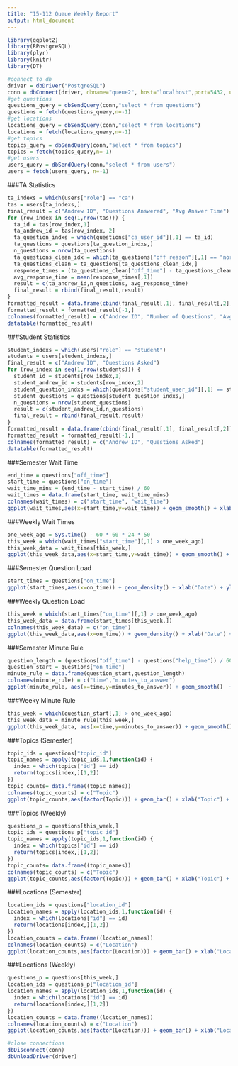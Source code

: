 ```yaml
---
title: "15-112 Queue Weekly Report"
output: html_document
---
```


```r
library(ggplot2)
library(RPostgreSQL)
library(plyr)
library(knitr)
library(DT)
```

```r
#connect to db 
driver = dbDriver("PostgreSQL")
conn = dbConnect(driver, dbname="queue2", host="localhost",port=5432, user="queue",password="supersecret")
#get questions
questions_query = dbSendQuery(conn,"select * from questions")
questions = fetch(questions_query,n=-1)
#get locations
locations_query = dbSendQuery(conn,"select * from locations")
locations = fetch(locations_query,n=-1)
#get topics
topics_query = dbSendQuery(conn,"select * from topics")
topics = fetch(topics_query,n=-1)
#get users
users_query = dbSendQuery(conn,"select * from users")
users = fetch(users_query, n=-1)
```

###TA Statistics 
```r
ta_indexs = which(users["role"] == "ca")
tas = users[ta_indexs,]
final_result = c("Andrew ID", "Questions Answered", "Avg Answer Time")
for (row_index in seq(1,nrow(tas))) {
  ta_id = tas[row_index,1]
  ta_andrew_id = tas[row_index, 2]
  ta_question_indxs = which(questions["ca_user_id"][,1] == ta_id)
  ta_questions = questions[ta_question_indxs,]
  n_questions = nrow(ta_questions)
  ta_questions_clean_idx = which(ta_questions["off_reason"][,1] == "normal")
  ta_questions_clean = ta_questions[ta_questions_clean_idx,]
  response_times = (ta_questions_clean["off_time"] - ta_questions_clean["help_time"]) / 60
  avg_response_time = mean(response_times[,1])
  result = c(ta_andrew_id,n_questions, avg_response_time)
  final_result = rbind(final_result,result)
}
formatted_result = data.frame(cbind(final_result[,1], final_result[,2], final_result[,3]))
formatted_result = formatted_result[-1,]
colnames(formatted_result) = c("Andrew ID", "Number of Questions", "Avg Answer Time")
datatable(formatted_result)
```


###Student Statistics 
```r
student_indexs = which(users["role"] == "student")
students = users[student_indexs,]
final_result = c("Andrew ID", "Questions Asked")
for (row_index in seq(1,nrow(students))) {
  student_id = students[row_index,1]
  student_andrew_id = students[row_index,2]
  student_question_indxs = which(questions["student_user_id"][,1] == student_id)
  student_questions = questions[student_question_indxs,]
  n_questions = nrow(student_questions)
  result = c(student_andrew_id,n_questions)
  final_result = rbind(final_result,result)
}
formatted_result = data.frame(cbind(final_result[,1], final_result[,2]))
formatted_result = formatted_result[-1,]
colnames(formatted_result) = c("Andrew ID", "Questions Asked")
datatable(formatted_result)
```






###Semester Wait Time 
```r
end_time = questions["off_time"]
start_time = questions["on_time"]
wait_time_mins = (end_time - start_time) / 60
wait_times = data.frame(start_time, wait_time_mins)
colnames(wait_times) = c("start_time", "wait_time")
ggplot(wait_times,aes(x=start_time,y=wait_time)) + geom_smooth() + xlab("Question Date") + ylab("Wait Time (mins)") + ggtitle("Student Wait Time (Semester) ")
```

###Weekly Wait Times 
```r
one_week_ago = Sys.time() - 60 * 60 * 24 * 50
this_week = which(wait_times["start_time"][,1] > one_week_ago)
this_week_data = wait_times[this_week,]
ggplot(this_week_data,aes(x=start_time,y=wait_time)) + geom_smooth() + xlab("Question Date") + ylab("Wait Time (mins)") + ggtitle("Student Wait Time (Current Week)")
```

###Semester Question Load 
```r
start_times = questions["on_time"]
ggplot(start_times,aes(x=on_time)) + geom_density() + xlab("Date") + ylab("Density") + ggtitle("Question Load (Semester)")
```

###Weekly Question Load 
```r
this_week = which(start_times["on_time"][,1] > one_week_ago)
this_week_data = data.frame(start_times[this_week,])
colnames(this_week_data) = c("on_time")
ggplot(this_week_data,aes(x=on_time)) + geom_density() + xlab("Date") + ylab("Density") + ggtitle("Question Load (Weekly)")
```

###Semester Minute Rule 
```r
question_length = (questions["off_time"] - questions["help_time"]) / 60
question_start = questions["on_time"]
minute_rule = data.frame(question_start,question_length)
colnames(minute_rule) = c("time","minutes_to_answer")
ggplot(minute_rule, aes(x=time,y=minutes_to_answer)) + geom_smooth()  + xlab("Date") + ylab("Time to Answer") + ggtitle("Minute Rule (Semester)")
```

###Weeky Minute Rule 
```r
this_week = which(question_start[,1] > one_week_ago)
this_week_data = minute_rule[this_week,]
ggplot(this_week_data, aes(x=time,y=minutes_to_answer)) + geom_smooth()  + xlab("Date") + ylab("Time to Answer") + ggtitle("Minute Rule (Weekly)")
```

###Topics (Semester)
```r
topic_ids = questions["topic_id"]
topic_names = apply(topic_ids,1,function(id) {
  index = which(topics["id"] == id)
  return(topics[index,][1,2])
})
topic_counts= data.frame((topic_names))
colnames(topic_counts) = c("Topic")
ggplot(topic_counts,aes(factor(Topic))) + geom_bar() + xlab("Topic") + ylab("Count") + ggtitle("Topic Usage (Semester)") + theme(axis.text.x = element_text(angle = 90, hjust = 1))
```

###Topics (Weekly)
```r
questions_p = questions[this_week,]
topic_ids = questions_p["topic_id"]
topic_names = apply(topic_ids,1,function(id) {
  index = which(topics["id"] == id)
  return(topics[index,][1,2])
})
topic_counts= data.frame((topic_names))
colnames(topic_counts) = c("Topic")
ggplot(topic_counts,aes(factor(Topic))) + geom_bar() + xlab("Topic") + ylab("Count") + ggtitle("Topic Usage (Weekly)") + theme(axis.text.x = element_text(angle = 90, hjust = 1)) 
```

###Locations (Semester)
```r
location_ids = questions["location_id"]
location_names = apply(location_ids,1,function(id) {
  index = which(locations["id"] == id)
  return(locations[index,][1,2])
})
location_counts = data.frame((location_names))
colnames(location_counts) = c("Location")
ggplot(location_counts,aes(factor(Location))) + geom_bar() + xlab("Location") + ylab("Count") + ggtitle("Location Usage (Semester)") + theme(axis.text.x = element_text(angle = 90, hjust = 1))
```


###Locations (Weekly)
```r
questions_p = questions[this_week,]
location_ids = questions_p["location_id"]
location_names = apply(location_ids,1,function(id) {
  index = which(locations["id"] == id)
  return(locations[index,][1,2])
})
location_counts = data.frame((location_names))
colnames(location_counts) = c("Location")
ggplot(location_counts,aes(factor(Location))) + geom_bar() + xlab("Location") + ylab("Count") + ggtitle("Location Usage (Semester)") + theme(axis.text.x = element_text(angle = 90, hjust = 1))
```












```r
#close connections 
dbDisconnect(conn)
dbUnloadDriver(driver)
```